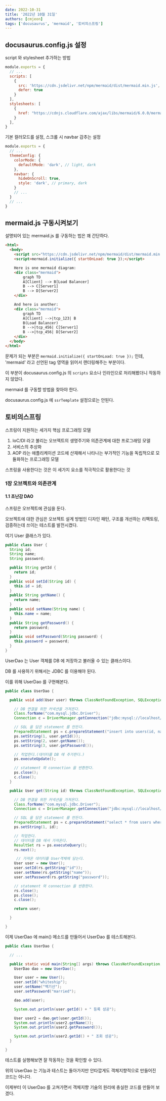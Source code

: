 ```yaml
---
date: 2022-10-31
title: '2022년 10월 31일'
authors: [cmjeon]
tags: ['docusaurus', 'mermaid', '토비의스프링']
---
```


## docusaurus.config.js 설정

script 와 stylesheet 추가하는 방법

```js {3-13} title="docusaurus.config.js"
module.exports = {
  // ...
  scripts: [
    {
      src: 'https://cdn.jsdelivr.net/npm/mermaid/dist/mermaid.min.js',
      defer: true
    }
  ],
  stylesheets: [
    {
      href: "https://cdnjs.cloudflare.com/ajax/libs/mermaid/6.0.0/mermaid.css"
    }
  ],
}
```

<!--truncate-->

기본 컬러모드를 설정, 스크롤 시 navbar 감추는 설정

```js {4-10} title="docusaurus.config.js"
module.exports = {
  // ...
  themeConfig: {
    colorMode: {
      defaultMode: 'dark', // light, dark
    },
    navbar: {
      hideOnScroll: true,
      style: 'dark', // primary, dark
    }
    // ...
  }
  // ...
}
```

## mermaid.js 구동시켜보기

설명되어 있는 mermaid.js 를 구동하는 법은 꽤 간단하다.

```html
<html>
  <body>
    <script src="https://cdn.jsdelivr.net/npm/mermaid/dist/mermaid.min.js"></script>
    <script>mermaid.initialize({ startOnLoad: true });</script>

    Here is one mermaid diagram:
    <div class="mermaid">
        graph TD
        A[Client] --> B[Load Balancer]
        B --> C[Server1]
        B --> D[Server2]
    </div>

    And here is another:
    <div class="mermaid">
        graph TD
        A[Client] -->|tcp_123| B
        B(Load Balancer)
        B -->|tcp_456| C[Server1]
        B -->|tcp_456| D[Server2]
    </div>
  </body>
</html>
```

문제가 되는 부분은 `mermaid.initialize({ startOnLoad: true });` 인데, 'mermaid' 라고 선언된 tag 영역을 읽어서 랜더링해주는 부분이다.

이 부분이 docusaurus.config.js 의 `scripts` 요소나 인라인으로 처리해봤더니 작동하지 않았다.

mermaid 를 구동할 방법을 찾아야 한다.

docusaurus.config.js 에 `ssrTemplate` 설정으로는 안된다.

## 토비의스프링

스프링이 지원하는 세가지 핵심 프로그래밍 모델

1. IoC/DI 라고 불리는 오브젝트의 생명주기와 의존관계에 대한 프로그래밍 모델
2. 서비스의 추상화
3. AOP 라는 애플리케이션 코드에 산재해서 나타나는 부가적인 기능을 독립적으로 모듈화하는 프로그래밍 모델

스프링을 사용한다는 것은 이 세가지 요소를 적극적으로 활용한다는 것

### 1장 오브젝트와 의존관계

#### 1.1 초난감 DAO

스프링은 오브젝트에 관심을 둔다.

오브젝트에 대한 관심은 오브젝트 설계 방법인 디자인 패턴, 구조를 개선하는 리팩토링, 검증하는데 쓰이는 테스트를 발전시켰다.

여기 User 클래스가 있다.

<!--truncate-->

```java title="User.java"
public class User {
  String id;
  String name;
  String password;

  public String getId {
    return id;
  }
  public void setId(String id) {
    this.id = id;
  }
  public String getName() {
    return name;
  }
  public void setName(String name) {
    this.name = name;
  )
  public String getPassword() {
    return password;
  }
  public void setPassword(String password) {
    this.password = password;
  }
}
```

UserDao 는 User 객체를 DB 에 저장하고 불러올 수 있는 클래스이다.

DB 를 사용하기 위해서는 JDBC 를 이용해야 된다.

이를 위해 UserDao 를 구현해본다.

```java title="UserDao.java"
public class UserDao {

  public void add(User user) throws ClassNotFoundException, SQLException {

    // DB 연결을 위한 커넥션을 가져온다.
    Class.forName("com.mysql.jdbc.Driver");
    Connection c = DriverManager.getConnection("jdbc:mysql://localhost/springbook?characterEncoding=UTF-8", "spring", "book");

    // SQL 을 담은 statement 를 만든다.
    PreparedStatement ps = c.prepareStatement("insert into users(id, name, password) values(?,?,?)");
    ps.setString(1, user.getId());
    ps.setString(2, user.getName());
    ps.setString(3, user.getPassword());

    // 작업한다.(데이터를 DB 에 추가한다.)
    ps.executeUpdate();

    // statement 와 connection 을 반환한다.
    ps.close();
    c.close();
  }

  public User get(String id) throws ClassNotFoundException, SQLException {

    // DB 연결을 위한 커넥션을 가져온다.
    Class.forName("com.mysql.jdbc.Driver");
    Connection c = DriverManager.getConnection("jdbc:mysql://localhost/springbook?characterEncoding=UTF-8", "spring", "book");

    // SQL 을 담은 statement 를 만든다.
    PreparedStatement ps = c.prepareStatement("select * from users where id = ?");
    ps.setString(1, id);

    // 작업한다.
    // 데이터를 DB 에서 가져온다.
    ResultSet rs = ps.executeQuery();
    rs.next();

     // 가져온 데이터를 User객체에 담는다.
    User user = new User();
    user.setId(rs.getString("id"));
    user.setName(rs.getString("name"));
    user.setPassword(rs.getString("password"));

    // statement 와 connection 을 반환한다.
    rs.close();
    ps.close();
    c.close();

    return user;

  }

}
```

이제 UserDao 에 main() 메소드를 만들어서 UserDao 를 테스트해본다.

```java title="UserDao.java"
public class UserDao {

  // ...

  public static void main(String[] args) throws ClassNotFoundException, SQLException {
    UserDao dao = new UserDao();

    User user = new User();
    user.setId("whiteship");
    user.setName("백기선");
    user.setPassword("married");

    dao.add(user);

    System.out.println(user.getId() + " 등록 성공");

    User user2 = dao.get(user.getId());
    System.out.println(user2.getName());
    System.out.println(user2.getPassword());

    System.out.println(user2.getId() + " 조회 성공");
  }

}
```

테스트를 실행해보면 잘 작동하는 것을 확인할 수 있다.

위의 UserDao 는 기능과 테스트는 돌아가지만 안타깝게도 객체지향적으로 만들어진 코드는 아니다.

이제부터 이 UserDao 를 고쳐가면서 객체지향 기술의 원리에 충실한 코드를 만들어 보겠다.